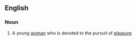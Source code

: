 ==English==

===Noun===
{{en-noun}}

# A young [[woman]] who is devoted to the pursuit of [[pleasure]]